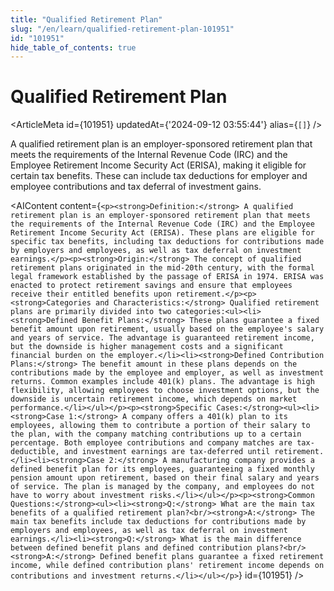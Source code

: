 ```yaml
---
title: "Qualified Retirement Plan"
slug: "/en/learn/qualified-retirement-plan-101951"
id: "101951"
hide_table_of_contents: true
---
```



# Qualified Retirement Plan

<ArticleMeta id={101951} updatedAt={'2024-09-12 03:55:44'} alias={`[]`} />
<div className='border-solid border-b border-t-0 my-4 border-[var(--ifm-color-gray-300)]' />

A qualified retirement plan is an employer-sponsored retirement plan that meets the requirements of the Internal Revenue Code (IRC) and the Employee Retirement Income Security Act (ERISA), making it eligible for certain tax benefits. These can include tax deductions for employer and employee contributions and tax deferral of investment gains.

<AIContent content={`<p><strong>Definition:</strong> A qualified retirement plan is an employer-sponsored retirement plan that meets the requirements of the Internal Revenue Code (IRC) and the Employee Retirement Income Security Act (ERISA). These plans are eligible for specific tax benefits, including tax deductions for contributions made by employers and employees, as well as tax deferral on investment earnings.</p><p><strong>Origin:</strong> The concept of qualified retirement plans originated in the mid-20th century, with the formal legal framework established by the passage of ERISA in 1974. ERISA was enacted to protect retirement savings and ensure that employees receive their entitled benefits upon retirement.</p><p><strong>Categories and Characteristics:</strong> Qualified retirement plans are primarily divided into two categories:<ul><li><strong>Defined Benefit Plans:</strong> These plans guarantee a fixed benefit amount upon retirement, usually based on the employee's salary and years of service. The advantage is guaranteed retirement income, but the downside is higher management costs and a significant financial burden on the employer.</li><li><strong>Defined Contribution Plans:</strong> The benefit amount in these plans depends on the contributions made by the employee and employer, as well as investment returns. Common examples include 401(k) plans. The advantage is high flexibility, allowing employees to choose investment options, but the downside is uncertain retirement income, which depends on market performance.</li></ul></p><p><strong>Specific Cases:</strong><ul><li><strong>Case 1:</strong> A company offers a 401(k) plan to its employees, allowing them to contribute a portion of their salary to the plan, with the company matching contributions up to a certain percentage. Both employee contributions and company matches are tax-deductible, and investment earnings are tax-deferred until retirement.</li><li><strong>Case 2:</strong> A manufacturing company provides a defined benefit plan for its employees, guaranteeing a fixed monthly pension amount upon retirement, based on their final salary and years of service. The plan is managed by the company, and employees do not have to worry about investment risks.</li></ul></p><p><strong>Common Questions:</strong><ul><li><strong>Q:</strong> What are the main tax benefits of a qualified retirement plan?<br/><strong>A:</strong> The main tax benefits include tax deductions for contributions made by employers and employees, as well as tax deferral on investment earnings.</li><li><strong>Q:</strong> What is the main difference between defined benefit plans and defined contribution plans?<br/><strong>A:</strong> Defined benefit plans guarantee a fixed retirement income, while defined contribution plans' retirement income depends on contributions and investment returns.</li></ul></p>`} id={101951} />
